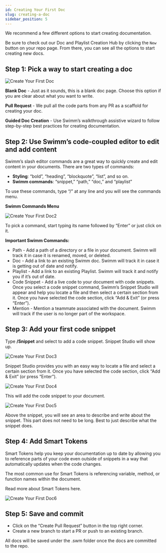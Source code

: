 ```yaml
---
id: Creating Your First Doc
slug: creating-a-doc
sidebar_position: 5
---
```


We recommend a few different options to start creating documentation.

Be sure to check out our Doc and Playlist Creation Hub by clicking the `New` button on your repo page. From there, you can see all the options to start creating new docs. 



## Step 1: Pick a way to start creating a doc


![Create Your First Doc](../../static/img/Create_First_Doc1.png)

**Blank Doc** - Just as it sounds, this is a blank doc page. Choose this option if you are clear about what you want to write.

**Pull Request** - We pull all the code parts from any PR as a scaffold for creating your doc. 

**Guided Doc Creation** - Use Swimm’s walkthrough assistive wizard to follow step-by-step best practices for creating documentation. 

## Step 2: Use Swimm’s code-coupled editor to edit and add content

Swimm’s slash editor commands are a great way to quickly create and edit content in your documents. 
There are two types of commands:
- **Styling**: “bold”, “heading”, “blockquote”, “list”, and so on.
- **Swimm commands**: “snippet,” “path,” “doc,” and “playlist”
 
To use these commands, type “/” at any line and you will see the commands menu.

**Swimm Commands Menu**

![Create Your First Doc2](../../static/img/Create_First_Doc2.png)

To pick a command, start typing its name followed by “Enter” or just click on it.
 
**Important Swimm Commands:**
- Path - Add a path of a directory or a file in your document. Swimm will track it in case it is renamed, moved, or deleted. 
- Doc - Add a link to an existing Swimm doc. Swimm will track it in case it is getting out of date and notify. 
- Playlist - Add a link to an existing Playlist. Swimm will track it and notify you if it’s out of date. 
- Code Snippet - Add a live code to your document with code snippets. Once you select a code snippet command, Swimm’s Snippet Studio will appear and help you locate a file and then select a certain section from it. Once you have selected the code section, click “Add & Exit” (or press “Enter”).
- Mention - Mention a teammate associated with the document. Swimm will track if the user is no longer part of the workspace.

## Step 3: Add your first code snippet
Type **/Snippet** and select to add a code snippet. Snippet Studio will show up.

![Create Your First Doc3](../../static/img/Create_First_Doc3.png)

Snippet Studio provides you with an easy way to locate a file and select a certain section from it. Once you have selected the code section, click “Add & Exit” (or press “Enter”).

![Create Your First Doc4](../../static/img/Create_First_Doc4.png)

This will add the code snippet to your document.

![Create Your First Doc5](../../static/img/Create_First_Doc5.png)

Above the snippet, you will see an area to describe and write about the snippet. This part does not need to be long. Best to just describe what the snippet does.

## Step 4: Add Smart Tokens
Smart Tokens help you keep your documentation up to date by allowing you to reference parts of your code even outside of snippets in a way that automatically updates when the code changes.

The most common use for Smart Tokens is referencing variable, method, or function names within the document. 

Read more about <Link to="https://docs.swimm.io/docs/Features/editor-commands/"> Smart Tokens here.</Link>


![Create Your First Doc6](../../static/img/Create_First_Doc6.gif)

## Step 5: Save and commit

- Click on the “Create Pull Request” button in the top right corner.
- Create a new branch to start a PR or push to an existing branch.

All docs will be saved under the .swm folder once the docs are committed to the repo.
